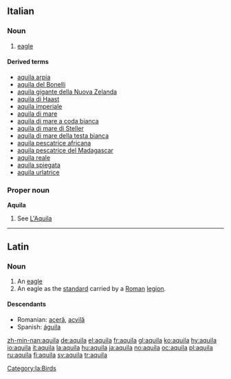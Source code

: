 {{see|Aquila}}

==Italian==

===Noun===
{{it-noun|aquil|f|a|e}}

# [[eagle]]
====Derived terms====
*[[aquila arpia]]
*[[aquila del Bonelli]]
*[[aquila gigante della Nuova Zelanda]]
*[[aquila di Haast]]
*[[aquila imperiale]]
*[[aquila di mare]]
*[[aquila di mare a coda bianca]]
*[[aquila di mare di Steller]]
*[[aquila di mare della testa bianca]]
*[[aquila pescatrice africana]]
*[[aquila pescatrice del Madagascar]]
*[[aquila reale]]
*[[aquila spiegata]]
*[[aquila urlatrice]]

===Proper noun===
'''Aquila'''

# See [[L'Aquila]]

----

==Latin==

===Noun===
{{la-noun|aquila|aquilae|aquilae|f|first}}

# An [[eagle]]
# An eagle as the [[standard]] carried by a [[Roman]] [[legion]].

====Descendants====
*Romanian: [[aceră]], [[acvilă]]
*Spanish: [[águila]]

[[Category:la:Birds]]

[[zh-min-nan:aquila]]
[[de:aquila]]
[[el:aquila]]
[[fr:aquila]]
[[gl:aquila]]
[[ko:aquila]]
[[hy:aquila]]
[[io:aquila]]
[[it:aquila]]
[[la:aquila]]
[[hu:aquila]]
[[ja:aquila]]
[[no:aquila]]
[[oc:aquila]]
[[pl:aquila]]
[[ru:aquila]]
[[fi:aquila]]
[[sv:aquila]]
[[tr:aquila]]